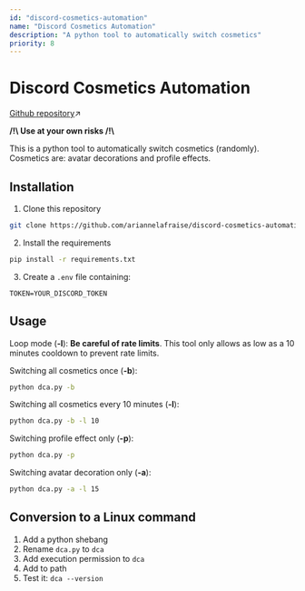 ```yaml
---
id: "discord-cosmetics-automation"
name: "Discord Cosmetics Automation"
description: "A python tool to automatically switch cosmetics"
priority: 8
---
```

# Discord Cosmetics Automation

[Github repository](https://github.com/ariannelafraise/discord-cosmetics-automation)↗

**/!\ Use at your own risks /!\\**

This is a python tool to automatically switch cosmetics (randomly). Cosmetics are: avatar decorations and profile effects.

## Installation
1. Clone this repository
```sh
git clone https://github.com/ariannelafraise/discord-cosmetics-automation.git
```
2. Install the requirements
```sh
pip install -r requirements.txt
```
3. Create a `.env` file containing:
```env
TOKEN=YOUR_DISCORD_TOKEN
```

## Usage
Loop mode (**-l**): **Be careful of rate limits**. This tool only allows as low as a 10 minutes cooldown to prevent rate limits.

Switching all cosmetics once (**-b**):
```sh
python dca.py -b
```
Switching all cosmetics every 10 minutes (**-l**):
```sh
python dca.py -b -l 10
```
Switching profile effect only (**-p**):
```sh
python dca.py -p
```
Switching avatar decoration only (**-a**):
```sh
python dca.py -a -l 15
```

## Conversion to a Linux command
1. Add a python shebang
2. Rename `dca.py` to `dca`
3. Add execution permission to `dca`
4. Add to path
5. Test it: `dca --version`